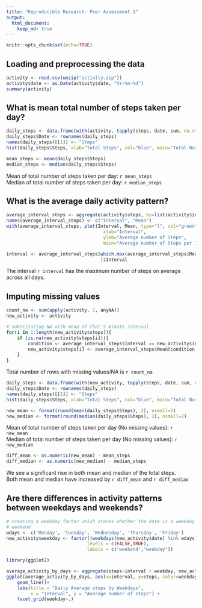 ```yaml
---
title: "Reproducible Research: Peer Assessment 1"
output: 
  html_document:
    keep_md: true
---
```

```r
knitr::opts_chunk$set(echo=TRUE)
```

## Loading and preprocessing the data
```r
activity <- read.csv(unzip("activity.zip"))
activity$date <- as.Date(activity$date, "%Y-%m-%d")
summary(activity)
```


## What is mean total number of steps taken per day?
```r

daily_steps <- data.frame(with(activity, tapply(steps, date, sum, na.rm=TRUE)))
daily_steps$Date <- rownames(daily_steps)
names(daily_steps)[[1]] <- "Steps"
hist(daily_steps$Steps, xlab="Total Steps", col="blue", main="Total Number of Steps Taken Each Day", breaks=seq(0,25000, by=2500))
```


```r
mean_steps <- mean(daily_steps$Steps)
median_steps <- median(daily_steps$Steps)
```
Mean of total number of steps taken per day: `r mean_steps`  
Median of total number of steps taken per day: `r median_steps`


## What is the average daily activity pattern?
```r
average_interval_steps <- aggregate(activity$steps, by=list(activity$interval), FUN=mean, na.rm=TRUE)
names(average_interval_steps) <- c("Interval", "Mean")
with(average_interval_steps, plot(Interval, Mean, type="l", col="green", lwd=2,
                                    xlab="Interval",
                                    ylab="Average number of Steps",
                                    main="Average number of Steps per Interval"))

```

```r
interval <- average_interval_steps[which.max(average_interval_steps$Mean),
                                   ]$Interval
```
The interval `r interval` has the maximum number of steps on average across all days. 


## Imputing missing values

```r
count_na <- sum(apply(activity, 1, anyNA))
new_activity <- activity

# Substituting NA with mean of that 5 minute interval
for(i in 1:length(new_activity$steps)){
    if (is.na(new_activity$steps[i])){
        condition <- average_interval_steps$Interval == new_activity$interval[i]
        new_activity$steps[i] <- average_interval_steps$Mean[condition]      
    } 
}
```
Total number of rows with missing values/NA is `r count_na`

```r
daily_steps <- data.frame(with(new_activity, tapply(steps, date, sum, na.rm=TRUE)))
daily_steps$Date <- rownames(daily_steps)
names(daily_steps)[[1]] <- "Steps"
hist(daily_steps$Steps, xlab="Total Steps", col="blue", main="Total Number of Steps Taken Each Day(No missing values)", breaks=seq(0,25000, by=2500))

```

```r
new_mean <- format(round(mean(daily_steps$Steps), 2), nsmall=2) 
new_median <- format(round(median(daily_steps$Steps), 2), nsmall=2)
```
Mean of total number of steps taken per day (No missing values): `r new_mean`  
Median of total number of steps taken per day (No missing values): `r new_median`  
```r
diff_mean <- as.numeric(new_mean) - mean_steps
diff_median <- as.numeric(new_median) - median_steps
```

We see a significant rise in both mean and median of the total steps.   
Both mean and median have increased by `r diff_mean` and `r diff_median`

## Are there differences in activity patterns between weekdays and weekends?
```r
# creating a weekday factor which stores whether the date is a weekday or 
# weekend
wdays <- c('Monday', 'Tuesday', 'Wednesday', 'Thursday', 'Friday')
new_activity$weekday <- factor((weekdays(new_activity$date) %in% wdays), 
                              levels = c(FALSE,TRUE), 
                              labels = c("weekend","weekday"))
```


```r
library(ggplot2)

average_activity_by_days <- aggregate(steps~interval + weekday, new_activity, mean, na.rm = TRUE)
ggplot(average_activity_by_days, aes(x=interval, y=steps, color=weekday))+
    geom_line()+
    labs(title = "Daily Average steps by Weekdays", 
         x = "Interval", y = "Average number of steps") +
    facet_grid(weekday~.)
```






